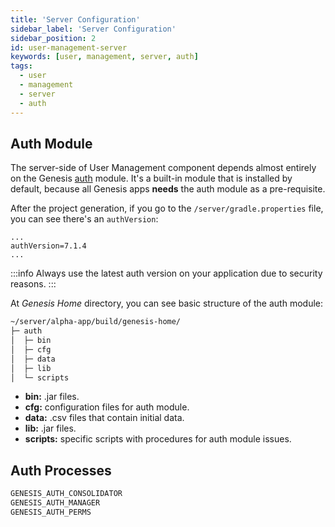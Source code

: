```yaml
---
title: 'Server Configuration'
sidebar_label: 'Server Configuration'
sidebar_position: 2
id: user-management-server
keywords: [user, management, server, auth]
tags:
  - user
  - management
  - server
  - auth
---
```



## Auth Module

The server-side of User Management component depends almost entirely on the Genesis [auth](/server/access-control/authorisation) module. It's a built-in module that is installed by default, because all Genesis apps **needs** the auth module as a pre-requisite.

After the project generation, if you go to the `/server/gradle.properties` file, you can see there's an `authVersion`:
```properties
...
authVersion=7.1.4
...
```
:::info
Always use the latest auth version on your application due to security reasons.
:::

At _Genesis Home_ directory, you can see basic structure of the auth module:
```bash
~/server/alpha-app/build/genesis-home/
├─ auth
│  ├─ bin
│  ├─ cfg
│  ├─ data
│  ├─ lib
│  └─ scripts
```
* **bin:** .jar files.
* **cfg:** configuration files for auth module.
* **data:** .csv files that contain initial data.
* **lib:** .jar files.
* **scripts:** specific scripts with procedures for auth module issues.

## Auth Processes

```bash
GENESIS_AUTH_CONSOLIDATOR
GENESIS_AUTH_MANAGER
GENESIS_AUTH_PERMS
```
